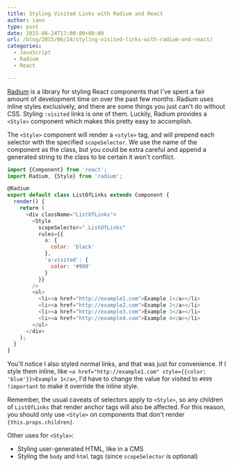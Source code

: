 ```yaml
---
title: Styling Visited Links with Radium and React
author: iano
type: post
date: 2015-06-24T17:00:00+00:00
url: /blog/2015/06/24/styling-visited-links-with-radium-and-react/
categories:
  - JavaScript
  - Radium
  - React

---
```

[Radium][1] is a library for styling React components that I've spent a fair amount of development time on over the past few months. Radium uses inline styles exclusively, and there are some things you just can't do without CSS. Styling `:visited` links is one of them. Luckily, Radium provides a `<Style>` component which makes this pretty easy to accomplish.

The `<Style>` component will render a `<style>` tag, and will prepend each selector with the specified `scopeSelector`. We use the name of the component as the class, but you could be extra careful and append a generated string to the class to be certain it won't conflict.

```javascript
import {Component} from 'react';
import Radium, {Style} from 'radium';

@Radium
export default class ListOfLinks extends Component {
  render() {
    return (
      <div className="ListOfLinks">
        <Style
          scopeSelector=".ListOfLinks"
          rules={{
            a: {
              color: 'black'
            },
            'a:visited': {
              color: '#999'
            }
          }}
        />
        <ul>
          <li><a href="http://example1.com">Example 1</a></li>
          <li><a href="http://example2.com">Example 2</a></li>
          <li><a href="http://example3.com">Example 3</a></li>
          <li><a href="http://example4.com">Example 4</a></li>
        </ul>
      </div>
    );
  }
}
```

You'll notice I also styled normal links, and that was just for convenience. If I style them inline, like `<a href="http://example1.com" style={{color: 'blue'}}>Example 1</a>`, I'd have to change the value for visited to `#999 !important` to make it override the inline style.

Remember, the usual caveats of selectors apply to `<Style>`, so any children of `ListOfLinks` that render anchor tags will also be affected. For this reason, you should only use `<Style>` on components that don't render `{this.props.children}`.

Other uses for `<Style>`:

  * Styling user-generated HTML, like in a CMS
  * Styling the `body` and `html` tags (since `scopeSelector` is optional)

 [1]: https://github.com/FormidableLabs/radium